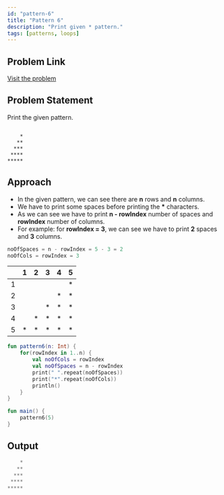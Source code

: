```yaml
---
id: "pattern-6"
title: "Pattern 6"
description: "Print given * pattern."
tags: [patterns, loops]
---
```


## Problem Link

[Visit the problem](https://github.com/kunal-kushwaha/DSA-Bootcamp-Java/blob/main/assignments/09-patterns.md)

## Problem Statement

Print the given pattern.

```text

    *
   **
  ***
 ****
*****
```

## Approach

- In the given pattern, we can see there are **n** rows and **n** columns.
- We have to print some spaces before printing the **\*** characters.
- As we can see we have to print **n - rowIndex** number of spaces and **rowIndex** number of columns.
- For example: for **rowIndex = 3**, we can see we have to print **2** spaces and **3** columns.
  
```kt
noOfSpaces = n - rowIndex = 5 - 3 = 2
noOfCols = rowIndex = 3
```

<TableWrapper rows="5" cols="5">

|       |   1   |   2   |   3   |   4   |   5   |
| :---: | :---: | :---: | :---: | :---: | :---: |
|   1   |       |       |       |       |   *   |
|   2   |       |       |       |   *   |   *   |
|   3   |       |       |   *   |   *   |   *   |
|   4   |       |   *   |   *   |   *   |   *   |
|   5   |   *   |   *   |   *   |   *   |   *   |

</TableWrapper>

<Tabs>
<TabItem value="kotlin" label="Kotlin">
<SolutionAuthor name="@msvhora"/>

```kt
fun pattern6(n: Int) {
    for(rowIndex in 1..n) {
        val noOfCols = rowIndex
        val noOfSpaces = n - rowIndex
        print(" ".repeat(noOfSpaces))
        print("*".repeat(noOfCols))
        println()
    }
}

fun main() {    
    pattern6(5)
}

```

</TabItem>
</Tabs>

## Output

```kt
    *
   **
  ***
 ****
*****
```

